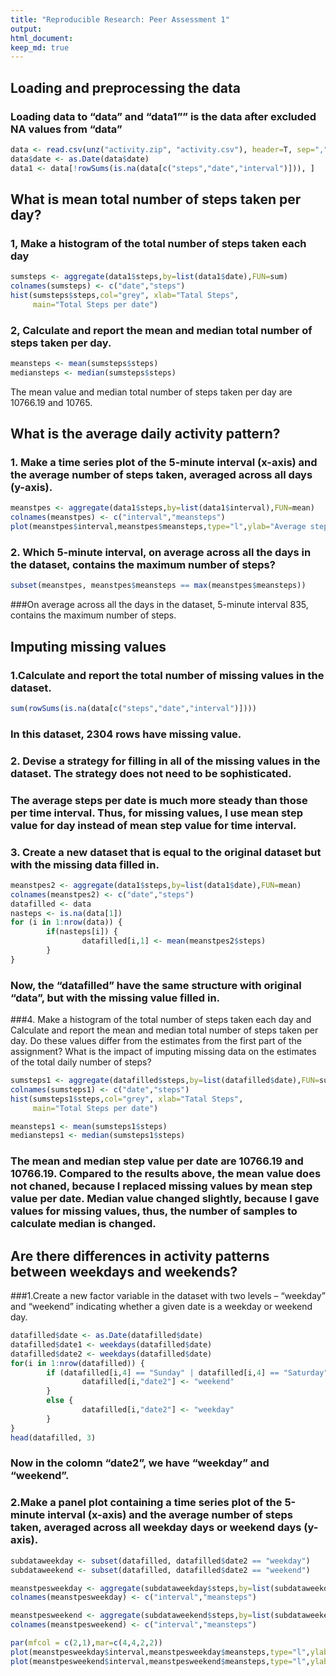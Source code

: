```yaml
---
title: "Reproducible Research: Peer Assessment 1"
output: 
html_document:
keep_md: true
---
```



## Loading and preprocessing the data
### Loading data to "data" and "data1"" is the data after excluded NA values from "data"    

```r
data <- read.csv(unz("activity.zip", "activity.csv"), header=T, sep=",")
data$date <- as.Date(data$date)
data1 <- data[!rowSums(is.na(data[c("steps","date","interval")])), ]
```

## What is mean total number of steps taken per day?
### 1, Make a histogram of the total number of steps taken each day

```r
sumsteps <- aggregate(data1$steps,by=list(data1$date),FUN=sum)
colnames(sumsteps) <- c("date","steps")
hist(sumsteps$steps,col="grey", xlab="Tatal Steps",
     main="Total Steps per date")
```

### 2, Calculate and report the mean and median total number of steps taken per day.
```r
meansteps <- mean(sumsteps$steps)
mediansteps <- median(sumsteps$steps)
```
The mean value and median total number of steps taken per day are 10766.19 and 10765.

## What is the average daily activity pattern?
### 1. Make a time series plot of the 5-minute interval (x-axis) and the average number of steps taken, averaged across all days (y-axis).

```r
meanstpes <- aggregate(data1$steps,by=list(data1$interval),FUN=mean)
colnames(meanstpes) <- c("interval","meansteps")
plot(meanstpes$interval,meanstpes$meansteps,type="l",ylab="Average steps", xlab="Time interval")
```
### 2. Which 5-minute interval, on average across all the days in the dataset, contains the maximum number of steps?
```r
subset(meanstpes, meanstpes$meansteps == max(meanstpes$meansteps))
```
###On average across all the days in the dataset, 5-minute interval 835, contains the maximum number of steps.

## Imputing missing values
### 1.Calculate and report the total number of missing values in the dataset.
```r
sum(rowSums(is.na(data[c("steps","date","interval")])))
``` 
### In this dataset, 2304 rows have missing value. 

### 2. Devise a strategy for filling in all of the missing values in the dataset. The strategy does not need to be sophisticated.

### The average steps per date is much more steady than those per time interval. Thus, for missing values, I use mean step value for day instead of mean step value for time interval. 

### 3. Create a new dataset that is equal to the original dataset but with the missing data filled in.
```r
meanstpes2 <- aggregate(data1$steps,by=list(data1$date),FUN=mean)
colnames(meanstpes2) <- c("date","steps")
datafilled <- data
nasteps <- is.na(data[1])
for (i in 1:nrow(data)) {
        if(nasteps[i]) {
                datafilled[i,1] <- mean(meanstpes2$steps) 
        }
}
``` 

### Now, the "datafilled" have the same structure with original "data", but with the missing value filled in. 
###4. Make a histogram of the total number of steps taken each day and Calculate and report the mean and median total number of steps taken per day. Do these values differ from the estimates from the first part of the assignment? What is the impact of imputing missing data on the estimates of the total daily number of steps?
```r
sumsteps1 <- aggregate(datafilled$steps,by=list(datafilled$date),FUN=sum)
colnames(sumsteps1) <- c("date","steps")
hist(sumsteps1$steps,col="grey", xlab="Tatal Steps",
     main="Total Steps per date")

```

```r
meansteps1 <- mean(sumsteps1$steps)
mediansteps1 <- median(sumsteps1$steps)
```
### The mean and median step value per date are 10766.19 and 10766.19. Compared to the results above, the mean value does not chaned, because I replaced missing values by mean step value per date. Median value changed slightly, because I gave values for missing values, thus, the number of samples to calculate median is changed. 

## Are there differences in activity patterns between weekdays and weekends?
###1.Create a new factor variable in the dataset with two levels – “weekday” and “weekend” indicating whether a given date is a weekday or weekend day.
```r
datafilled$date <- as.Date(datafilled$date)
datafilled$date1 <- weekdays(datafilled$date)
datafilled$date2 <- weekdays(datafilled$date)
for(i in 1:nrow(datafilled)) {
        if (datafilled[i,4] == "Sunday" | datafilled[i,4] == "Saturday") {
                datafilled[i,"date2"] <- "weekend"    
        }
        else {
                datafilled[i,"date2"] <- "weekday" 
        }
}
head(datafilled, 3)
```
### Now in the colomn "date2", we have "weekday" and "weekend".
### 2.Make a panel plot containing a time series plot of the 5-minute interval (x-axis) and the average number of steps taken, averaged across all weekday days or weekend days (y-axis). 
```r
subdataweekday <- subset(datafilled, datafilled$date2 == "weekday")
subdataweekend <- subset(datafilled, datafilled$date2 == "weekend")

meanstpesweekday <- aggregate(subdataweekday$steps,by=list(subdataweekday$interval),FUN=mean)
colnames(meanstpesweekday) <- c("interval","meansteps")

meanstpesweekend <- aggregate(subdataweekend$steps,by=list(subdataweekend$interval),FUN=mean)
colnames(meanstpesweekend) <- c("interval","meansteps")
```

```r
par(mfcol = c(2,1),mar=c(4,4,2,2))
plot(meanstpesweekday$interval,meanstpesweekday$meansteps,type="l",ylab="Numbers of steps", xlab="Time interval",main="weekday")
plot(meanstpesweekend$interval,meanstpesweekend$meansteps,type="l",ylab=" Number of steps", xlab="Time interval",main="weekend")
``` 
